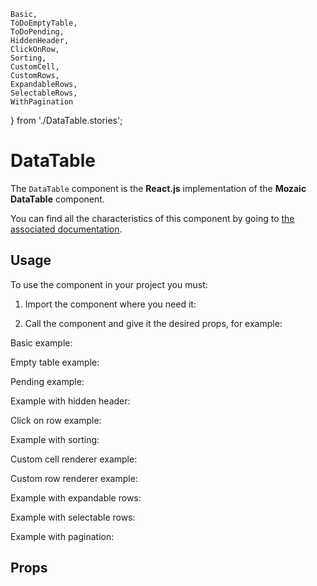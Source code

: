     Basic,
    ToDoEmptyTable,
    ToDoPending,
    HiddenHeader,
    ClickOnRow,
    Sorting,
    CustomCell,
    CustomRows,
    ExpandableRows,
    SelectableRows,
    WithPagination
} from './DataTable.stories';

<Meta title="Components/DataTable" component={DataTable} />

# DataTable

The `DataTable` component is the **React.js** implementation of the **Mozaic DataTable** component.

You can find all the characteristics of this component by going to [the associated documentation](https://mozaic.adeo.cloud/Components/DataTable/).

## Usage

To use the component in your project you must:

1. Import the component where you need it:

<Source language="javascript" code="import { DataTable } from '@mozaic-ds/react';" />

2. Call the component and give it the desired props, for example:

Basic example:

<Canvas>
    <Story story={Basic} />
</Canvas>

Empty table example:

<Canvas>
    <Story story={ToDoEmptyTable} />
</Canvas>

Pending example:

<Canvas>
    <Story story={ToDoPending} />
</Canvas>

Example with hidden header:

<Canvas>
    <Story story={HiddenHeader} />
</Canvas>


Click on row example:

<Canvas>
    <Story story={ClickOnRow} />
</Canvas>

Example with sorting:

<Canvas>
    <Story story={Sorting} />
</Canvas>

Custom cell renderer example:

<Canvas>
    <Story story={CustomCell} />
</Canvas>

Custom row renderer example:

<Canvas>
    <Story story={CustomRows} />
</Canvas>

Example with expandable rows:

<Canvas>
    <Story story={ExpandableRows} />
</Canvas>

Example with selectable rows:

<Canvas>
    <Story story={SelectableRows} />
</Canvas>

Example with pagination:

<Canvas>
    <Story story={WithPagination} />
</Canvas>


## Props

<ArgsTable of={DataTable} />

